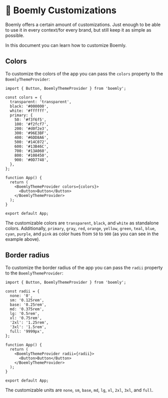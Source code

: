 <Meta title="Customizations" />

# 🎨 Boemly Customizations

Boemly offers a certain amount of customizations. Just enough to be able to use it in every
context/for every brand, but still keep it as simple as possible.

In this document you can learn how to customize Boemly.

## Colors

To customize the colors of the app you can pass the `colors` property to the `BoemlyThemeProvider`:

```tsx
import { Button, BoemlyThemeProvider } from 'boemly';

const colors = {
  transparent: 'transparent',
  black: '#000000',
  white: '#ffffff',
  primary: {
    50: '#f3f6f5',
    100: '#f2fcf7',
    200: '#d0f2e3',
    300: '#96E3BF',
    400: '#6DD8A6',
    500: '#14C072',
    600: '#13B46C',
    700: '#13A060',
    800: '#108450',
    900: '#0D7748',
  },
};

function App() {
  return (
    <BoemlyThemeProvider colors={colors}>
      <Button>Button</Button>
    </BoemlyThemeProvider>
  );
}

export default App;
```

The customizable colors are `transparent`, `black`, and `white` as standalone colors. Additionally,
`primary`, `gray`, `red`, `orange`, `yellow`, `green`, `teal`, `blue`, `cyan`, `purple`, and `pink`
as color hues from `50` to `900` (as you can see in the example above).

## Border radius

To customize the border radius of the app you can pass the `radii` property to the
`BoemlyThemeProvider`:

```tsx
import { Button, BoemlyThemeProvider } from 'boemly';

const radii = {
  none: '0',
  sm: '0.125rem',
  base: '0.25rem',
  md: '0.375rem',
  lg: '0.5rem',
  xl: '0.75rem',
  '2xl': '1.25rem',
  '3xl': '1.5rem',
  full: '9999px',
};

function App() {
  return (
    <BoemlyThemeProvider radii={radii}>
      <Button>Button</Button>
    </BoemlyThemeProvider>
  );
}

export default App;
```

The customizable units are `none`, `sm`, `base`, `md`, `lg`, `xl`, `2xl`, `3xl`, and `full`.

